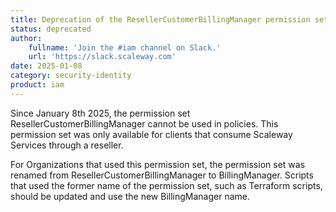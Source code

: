 ```yaml
---
title: Deprecation of the ResellerCustomerBillingManager permission set
status: deprecated
author:
    fullname: 'Join the #iam channel on Slack.'
    url: 'https://slack.scaleway.com'
date: 2025-01-08
category: security-identity
product: iam
---
```


Since January 8th 2025, the permission set ResellerCustomerBillingManager cannot be used in policies. This permission set was only available for clients that consume Scaleway Services through a reseller.

For Organizations that used this permission set, the permission set was renamed from ResellerCustomerBillingManager to BillingManager. Scripts that used the former name of the permission set, such as Terraform scripts, should be updated and use the new BillingManager name. 

